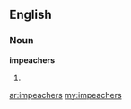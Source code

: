 ==English==

===Noun===
'''impeachers'''

# {{plural of|[[impeacher]]}}

[[ar:impeachers]]
[[my:impeachers]]
